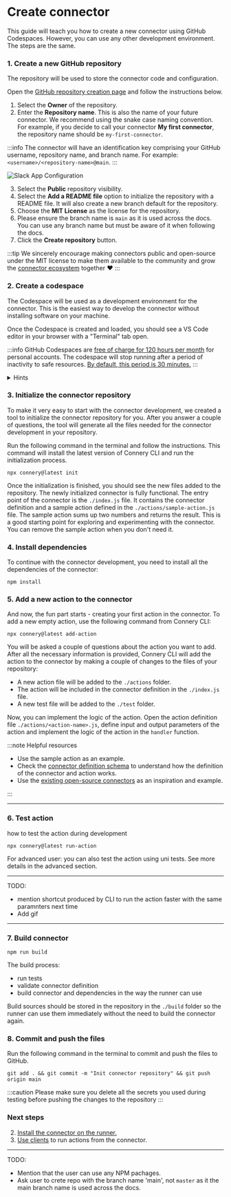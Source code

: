 # Create connector

This guide will teach you how to create a new connector using GitHub Codespaces.
However, you can use any other development environment. The steps are the same.

### 1. Create a new GitHub repository

The repository will be used to store the connector code and configuration.

Open the [GitHub repository creation page](https://github.com/new) and follow the instructions below.

1. Select the **Owner** of the repository.
2. Enter the **Repository name**. This is also the name of your future connector.
   We recommend using the snake case naming convention.
   For example, if you decide to call your connector **My first connector**, the repository name should be `my-first-connector`.

:::info
The connector will have an identification key comprising your GitHub username, repository name, and branch name.
For example: `<username>/<repository-name>@main`.
:::

![Slack App Configuration](/img/create-connector/create-repository.png)

3. Select the **Public** repository visibility.
4. Select the **Add a README file** option to initialize the repository with a README file.
   It will also create a new branch default for the repository.
5. Choose the **MIT License** as the license for the repository.
6. Please ensure the branch name is `main` as it is used across the docs.
   You can use any branch name but must be aware of it when following the docs.
7. Click the **Create repository** button.

:::tip
We sincerely encourage making connectors public and open-source under the MIT license
to make them available to the community and grow the [connector ecosystem](/docs/introduction/connector-ecosystem) together :heart:
:::

### 2. Create a codespace

The Codespace will be used as a development environment for the connector.
This is the easiest way to develop the connector without installing software on your machine.

Once the Codespace is created and loaded, you should see a VS Code editor in your browser with a "Terminal" tab open.

:::info
GitHub Codespaces are [free of charge for 120 hours per month](https://docs.github.com/en/billing/managing-billing-for-github-codespaces/about-billing-for-github-codespaces#monthly-included-storage-and-core-hours-for-personal-accounts) for personal accounts.
The codespace will stop running after a period of inactivity to safe resources.
[By default, this period is 30 minutes.](https://docs.github.com/en/codespaces/customizing-your-codespace/setting-your-timeout-period-for-github-codespaces?tool=webui#about-the-idle-timeout)
:::

<details>
  <summary>Hints</summary>

- If you are not familiar with GitHub Codespaces, you can follow the
  [Create a GitHub Codespace for arepository](https://docs.github.com/en/codespaces/developing-in-codespaces/creating-a-codespace-for-a-repository?tool=webui)
  guide.
- If you prefer to use another development environment, you can skip this
  step, clone the repository, open it in your favorite IDE, and continue with
  the next steps. In this case, make sure you have the latest version of Node.js installed.

</details>

### 3. Initialize the connector repository

To make it very easy to start with the connector development, we created a tool to initialize the connector repository for you.
After you answer a couple of questions, the tool will generate all the files needed for the connector development in your repository.

Run the following command in the terminal and follow the instructions.
This command will install the latest version of Connery CLI and run the initialization process.

```
npx connery@latest init
```

Once the initialization is finished, you should see the new files added to the repository.
The newly initialized connector is fully functional.
The entry point of the connector is the `./index.js` file.
It contains the connector definition and a sample action defined in the `./actions/sample-action.js` file.
The sample action sums up two numbers and returns the result.
This is a good starting point for exploring and experimenting with the connector.
You can remove the sample action when you don't need it.

### 4. Install dependencies

To continue with the connector development, you need to install all the dependencies of the connector:

```
npm install
```

### 5. Add a new action to the connector

And now, the fun part starts - creating your first action in the connector.
To add a new empty action, use the following command from Connery CLI:

```
npx connery@latest add-action
```

You will be asked a couple of questions about the action you want to add.
After all the necessary information is provided, Connery CLI will add the action to the connector
by making a couple of changes to the files of your repository:

- A new action file will be added to the `./actions` folder.
- The action will be included in the connector definition in the `./index.js` file.
- A new test file will be added to the `./test` folder.

Now, you can implement the logic of the action. Open the action definition file `./actions/<action-name>.js`,
define input and output parameters of the action and implement the logic of the action in the `handler` function.

:::note Helpful resources

- Use the sample action as an example.
- Check the [connector definition schema](https://github.com/connery-io/connery/blob/main/packages/lib/src/connector.schema.ts)
  to understand how the definition of the connector and action works.
- Use the [existing open-source connectors](/docs/connectors) as an inspiration and example.

:::

---

### 6. Test action

how to test the action during development

```
npx connery@latest run-action
```

For advanced user: you can also test the action using uni tests. See more details in the advanced section.

---

TODO:

- mention shortcut produced by CLI to run the action faster with the same paramnters next time
- Add gif

---

### 7. Build connector

```
npm run build
```

The build process:

- run tests
- validate connector definition
- build connector and dependencies in the way the runner can use

Build sources should be stored in the repository in the `./build` folder so the runner can use them immediately without the need to build the connector again.

### 8. Commit and push the files

Run the following command in the terminal to commit and push the files to GitHub.

```
git add . && git commit -m "Init connector repository" && git push origin main
```

:::caution
Please make sure you delete all the secrets you used during testing before pushing the changes to the repository
:::

### Next steps

2. [Install the connector on the runner.](/docs/quick-start/install-connector-on-the-runner)
3. [Use clients](/docs/quick-start/use-clients-to-call-actions) to run actions from the connector.

---

TODO:

- Mention that the user can use any NPM pachages.
- Ask user to crete repo with the branch name 'main', not `master` as it the main branch name is used across the docs.
